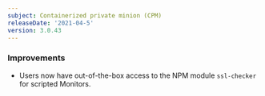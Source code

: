 ```yaml
---
subject: Containerized private minion (CPM)
releaseDate: '2021-04-5'
version: 3.0.43
---
```



### Improvements

* Users now have out-of-the-box access to the NPM module `ssl-checker` for scripted Monitors.


